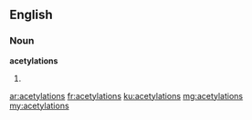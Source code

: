 ==English==

===Noun===
'''acetylations'''

# {{plural of|acetylation}}

[[ar:acetylations]]
[[fr:acetylations]]
[[ku:acetylations]]
[[mg:acetylations]]
[[my:acetylations]]